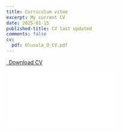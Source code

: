 ```yaml
---
title: Curriculum vitae
excerpt: My current CV
date: 2025-01-15
published-title: CV last updated
comments: false
cv:
  pdf: Olusola_O_CV.pdf
---
```


:::: {#cv-styles}
```{=html}
<p class="text-center cv-container">
  <a class="btn btn-primary btn-lg" href="Olusola_O_CV.pdf" target="_blank" rel="noopener noreferrer">
    <i class="bi bi-cloud-download"></i>&ensp;Download CV
  </a>
</p>

<p class="embed-container mx-auto text-center">
  <iframe src="Olusola_O_CV.pdf#toolbar=0" style="border: 0.5px"></iframe>
</p>
```
::::